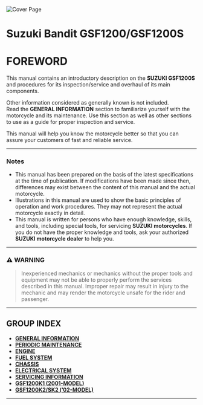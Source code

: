 ![Cover Page](./img/cover-gsf1200.png)

# Suzuki Bandit GSF1200/GSF1200S

# **FOREWORD**

This manual contains an introductory description on the **SUZUKI GSF1200S** and procedures for its inspection/service and overhaul of its main components.

Other information considered as generally known is not included.  
Read the **GENERAL INFORMATION** section to familiarize yourself with the motorcycle and its maintenance. Use this section as well as other sections to use as a guide for proper inspection and service.

This manual will help you know the motorcycle better so that you can assure your customers of fast and reliable service.

---

### **Notes**
- This manual has been prepared on the basis of the latest specifications at the time of publication. If modifications have been made since then, differences may exist between the content of this manual and the actual motorcycle.
- Illustrations in this manual are used to show the basic principles of operation and work procedures. They may not represent the actual motorcycle exactly in detail.
- This manual is written for persons who have enough knowledge, skills, and tools, including special tools, for servicing **SUZUKI motorcycles**. If you do not have the proper knowledge and tools, ask your authorized **SUZUKI motorcycle dealer** to help you.

---

### **⚠️ WARNING**
> Inexperienced mechanics or mechanics without the proper tools and equipment may not be able to properly perform the services described in this manual. Improper repair may result in injury to the mechanic and may render the motorcycle unsafe for the rider and passenger.

---

## **GROUP INDEX**

- [**GENERAL INFORMATION**](#general-information)
- [**PERIODIC MAINTENANCE**](#periodic-maintenance)
- [**ENGINE**](#engine)
- [**FUEL SYSTEM**](#fuel-system)
- [**CHASSIS**](#chassis)
- [**ELECTRICAL SYSTEM**](#electrical-system)
- [**SERVICING INFORMATION**](#servicing-information)
- [**GSF1200K1 (2001-MODEL)**](#gsf1200k1-2001-model)
- [**GSF1200K2/SK2 (’02-MODEL)**](#gsf1200k2sk2-02-model)

---
